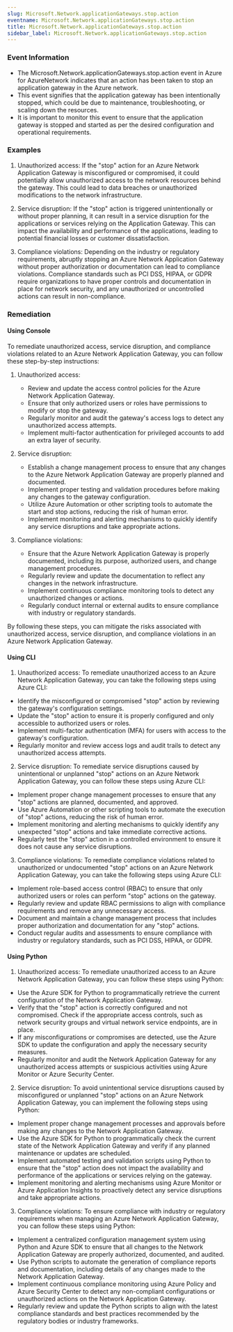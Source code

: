 ```yaml
--- 
slug: Microsoft.Network.applicationGateways.stop.action
eventname: Microsoft.Network.applicationGateways.stop.action
title: Microsoft.Network.applicationGateways.stop.action
sidebar_label: Microsoft.Network.applicationGateways.stop.action
---
```

                       
### Event Information

- The Microsoft.Network.applicationGateways.stop.action event in Azure for AzureNetwork indicates that an action has been taken to stop an application gateway in the Azure network.
- This event signifies that the application gateway has been intentionally stopped, which could be due to maintenance, troubleshooting, or scaling down the resources.
- It is important to monitor this event to ensure that the application gateway is stopped and started as per the desired configuration and operational requirements.


### Examples

1. Unauthorized access: If the "stop" action for an Azure Network Application Gateway is misconfigured or compromised, it could potentially allow unauthorized access to the network resources behind the gateway. This could lead to data breaches or unauthorized modifications to the network infrastructure.

2. Service disruption: If the "stop" action is triggered unintentionally or without proper planning, it can result in a service disruption for the applications or services relying on the Application Gateway. This can impact the availability and performance of the applications, leading to potential financial losses or customer dissatisfaction.

3. Compliance violations: Depending on the industry or regulatory requirements, abruptly stopping an Azure Network Application Gateway without proper authorization or documentation can lead to compliance violations. Compliance standards such as PCI DSS, HIPAA, or GDPR require organizations to have proper controls and documentation in place for network security, and any unauthorized or uncontrolled actions can result in non-compliance.

### Remediation

#### Using Console

To remediate unauthorized access, service disruption, and compliance violations related to an Azure Network Application Gateway, you can follow these step-by-step instructions:

1. Unauthorized access:
   - Review and update the access control policies for the Azure Network Application Gateway.
   - Ensure that only authorized users or roles have permissions to modify or stop the gateway.
   - Regularly monitor and audit the gateway's access logs to detect any unauthorized access attempts.
   - Implement multi-factor authentication for privileged accounts to add an extra layer of security.

2. Service disruption:
   - Establish a change management process to ensure that any changes to the Azure Network Application Gateway are properly planned and documented.
   - Implement proper testing and validation procedures before making any changes to the gateway configuration.
   - Utilize Azure Automation or other scripting tools to automate the start and stop actions, reducing the risk of human error.
   - Implement monitoring and alerting mechanisms to quickly identify any service disruptions and take appropriate actions.

3. Compliance violations:
   - Ensure that the Azure Network Application Gateway is properly documented, including its purpose, authorized users, and change management procedures.
   - Regularly review and update the documentation to reflect any changes in the network infrastructure.
   - Implement continuous compliance monitoring tools to detect any unauthorized changes or actions.
   - Regularly conduct internal or external audits to ensure compliance with industry or regulatory standards.

By following these steps, you can mitigate the risks associated with unauthorized access, service disruption, and compliance violations in an Azure Network Application Gateway.

#### Using CLI

1. Unauthorized access: To remediate unauthorized access to an Azure Network Application Gateway, you can take the following steps using Azure CLI:

- Identify the misconfigured or compromised "stop" action by reviewing the gateway's configuration settings.
- Update the "stop" action to ensure it is properly configured and only accessible to authorized users or roles.
- Implement multi-factor authentication (MFA) for users with access to the gateway's configuration.
- Regularly monitor and review access logs and audit trails to detect any unauthorized access attempts.

2. Service disruption: To remediate service disruptions caused by unintentional or unplanned "stop" actions on an Azure Network Application Gateway, you can follow these steps using Azure CLI:

- Implement proper change management processes to ensure that any "stop" actions are planned, documented, and approved.
- Use Azure Automation or other scripting tools to automate the execution of "stop" actions, reducing the risk of human error.
- Implement monitoring and alerting mechanisms to quickly identify any unexpected "stop" actions and take immediate corrective actions.
- Regularly test the "stop" action in a controlled environment to ensure it does not cause any service disruptions.

3. Compliance violations: To remediate compliance violations related to unauthorized or undocumented "stop" actions on an Azure Network Application Gateway, you can take the following steps using Azure CLI:

- Implement role-based access control (RBAC) to ensure that only authorized users or roles can perform "stop" actions on the gateway.
- Regularly review and update RBAC permissions to align with compliance requirements and remove any unnecessary access.
- Document and maintain a change management process that includes proper authorization and documentation for any "stop" actions.
- Conduct regular audits and assessments to ensure compliance with industry or regulatory standards, such as PCI DSS, HIPAA, or GDPR.

#### Using Python

1. Unauthorized access: To remediate unauthorized access to an Azure Network Application Gateway, you can follow these steps using Python:

- Use the Azure SDK for Python to programmatically retrieve the current configuration of the Network Application Gateway.
- Verify that the "stop" action is correctly configured and not compromised. Check if the appropriate access controls, such as network security groups and virtual network service endpoints, are in place.
- If any misconfigurations or compromises are detected, use the Azure SDK to update the configuration and apply the necessary security measures.
- Regularly monitor and audit the Network Application Gateway for any unauthorized access attempts or suspicious activities using Azure Monitor or Azure Security Center.

2. Service disruption: To avoid unintentional service disruptions caused by misconfigured or unplanned "stop" actions on an Azure Network Application Gateway, you can implement the following steps using Python:

- Implement proper change management processes and approvals before making any changes to the Network Application Gateway.
- Use the Azure SDK for Python to programmatically check the current state of the Network Application Gateway and verify if any planned maintenance or updates are scheduled.
- Implement automated testing and validation scripts using Python to ensure that the "stop" action does not impact the availability and performance of the applications or services relying on the gateway.
- Implement monitoring and alerting mechanisms using Azure Monitor or Azure Application Insights to proactively detect any service disruptions and take appropriate actions.

3. Compliance violations: To ensure compliance with industry or regulatory requirements when managing an Azure Network Application Gateway, you can follow these steps using Python:

- Implement a centralized configuration management system using Python and Azure SDK to ensure that all changes to the Network Application Gateway are properly authorized, documented, and audited.
- Use Python scripts to automate the generation of compliance reports and documentation, including details of any changes made to the Network Application Gateway.
- Implement continuous compliance monitoring using Azure Policy and Azure Security Center to detect any non-compliant configurations or unauthorized actions on the Network Application Gateway.
- Regularly review and update the Python scripts to align with the latest compliance standards and best practices recommended by the regulatory bodies or industry frameworks.


 